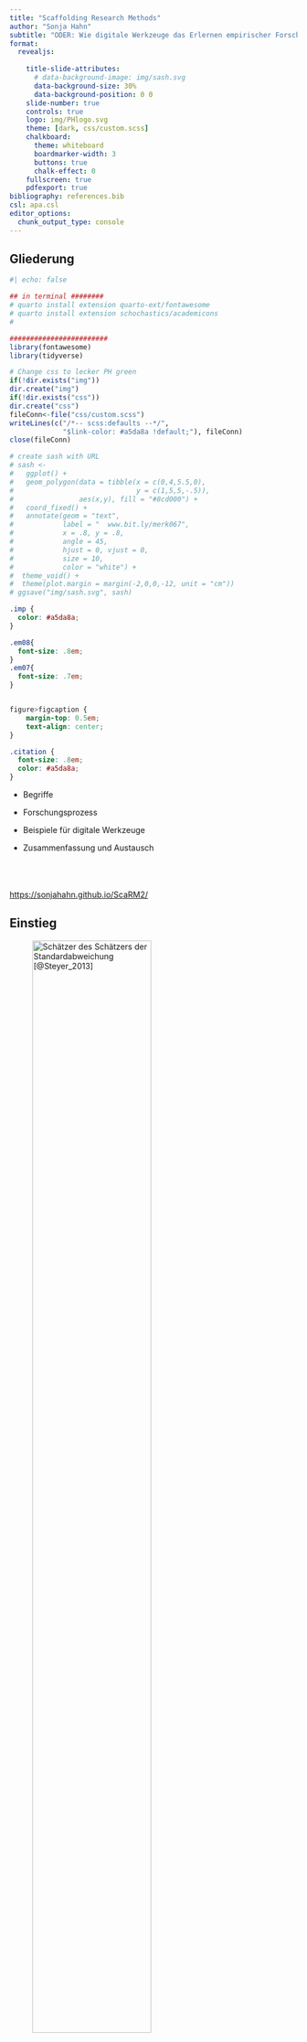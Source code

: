 ```yaml
---
title: "Scaffolding Research Methods"
author: "Sonja Hahn"
subtitle: "ODER: Wie digitale Werkzeuge das Erlernen empirischer Forschungsmethoden unterstützen – Exemplarische Betrachtungsweisen anhand des [Dagstuhl-Dreiecks]{.imp}."
format: 
  revealjs:
    
    title-slide-attributes:
      # data-background-image: img/sash.svg
      data-background-size: 30%
      data-background-position: 0 0
    slide-number: true
    controls: true
    logo: img/PHlogo.svg
    theme: [dark, css/custom.scss]
    chalkboard:
      theme: whiteboard
      boardmarker-width: 3
      buttons: true
      chalk-effect: 0
    fullscreen: true
    pdfexport: true
bibliography: references.bib
csl: apa.csl
editor_options: 
  chunk_output_type: console
---
```





## Gliederung

```r
#| echo: false

## in terminal ########
# quarto install extension quarto-ext/fontawesome
# quarto install extension schochastics/academicons
#

########################
library(fontawesome)
library(tidyverse)

# Change css to lecker PH green
if(!dir.exists("img"))
dir.create("img")
if(!dir.exists("css"))
dir.create("css")
fileConn<-file("css/custom.scss")
writeLines(c("/*-- scss:defaults --*/",
             "$link-color: #a5da8a !default;"), fileConn)
close(fileConn)

# create sash with URL
# sash <- 
#   ggplot() + 
#   geom_polygon(data = tibble(x = c(0,4,5.5,0),
#                              y = c(1,5,5,-.5)),
#                aes(x,y), fill = "#8cd000") + 
#   coord_fixed() +
#   annotate(geom = "text", 
#            label = "  www.bit.ly/merk067", 
#            x = .8, y = .8, 
#            angle = 45,
#            hjust = 0, vjust = 0,
#            size = 10,
#            color = "white") +
#  theme_void() + 
#  theme(plot.margin = margin(-2,0,0,-12, unit = "cm"))
# ggsave("img/sash.svg", sash)
```

```css
.imp {
  color: #a5da8a;
}

.em08{
  font-size: .8em;
}
.em07{
  font-size: .7em;
}


figure>figcaption {
    margin-top: 0.5em;
    text-align: center;
}

.citation {
  font-size: .8em;
  color: #a5da8a;
}
```

* Begriffe

* Forschungsprozess

* Beispiele für digitale Werkzeuge

* Zusammenfassung und Austausch 

<br><br><br>
<https://sonjahahn.github.io/ScaRM2/>

## Einstieg

![Schätzer des Schätzers der Standardabweichung [@Steyer_2013]](img/SchaetzSD.PNG){left=0 width=70%}

# Begriffe

## Dagstuhl-Dreieck?

![Drei Perspektiven auf digitale Werkzeuge [@Gesellschaft_Infomatik_2016]](img/dreieck.png){left=0 width=70%}



:::notes
* Einstiegsbeispiel
* technologische Perspektive: Funktionsweise, Grundlagen, wiederkehrende Konzepte
* gesellschaftlich-kulturelle Perspektive (Metaebene)
* anwendungsbezogene Perspektive (Auswahl/Nutzung von Systemen)

* Soziotechnische Systeme
* Didaktik: Einstieg: Auf welcher Ebene
:::

## Scaffolding? 

@Wood_Bruner_Ross_1976, @Stangl

![Reben mit Gerüst (by Elmar Meier)](img/reben.png){left=0 width=70%}

:::notes
* Beispiel: Ich fand es interessant --> Vorwissen als Struktur
* Studierende oft überfordert --> Struktur als Lehrender bieten
* Bruner 1976 Baugerüst - hier Reben
* Konstruktivistische Perspektive
* Ausgangspunkt Vygotski
* Ressourcen für Lernen zur Verfügung stellen (eigenständig geeignete Aufgabe lösen)
* Idee: Fading
* Heterogenität von Lehrmethoden
* Beispiel: Dt: Webquests
* Hier FM: Wie können digitale Werkzeuge unterstützen?
:::

## Forschungsmethoden?

* Weg/Meta-Strategie: 
  * Wissensbestände erweitern
  * aber auch: hinterfragen und reflektieren
* Forschender Habitus [@Fichten_2010]

::: notes
* Forschungsmethoden als kompliziert wahrgenommen
* Methode als Weg zu etwas hin - Meta-Ebene - Landkarte
* Neues Wissen - unbekannte Situationen
* Vorhandene Ergebnisse: schon wichtiger
* Forschender Habitus: Offenheit in Unterrichtssitu.
:::

## Forschungsmethoden!

::: {.incremental}
* Daten: Zunehmende Relevanz im Alltag [@Schüller_2019]
* Verwendung digitaler Werkzeuge zur [Informationsverarbeitung]{.imp} 
  * Wahl geeigneter Software im Forschungsprozess
  * Verwendung vorhandener Werkzeuge zum  Erlernen von Forschungsmethoden
  * Entwicklung von Werkzeugen, die einzelne Schritte fokussieren
::: 


::: notes
* Daten: eher Quanti-Perspektive: Data science / Data literacy, 
  Diagramme und andere Statistiken lesen und reflektieren (alle Fächer), 
  Daten und Zufall (Mathe)
* Digitale Tools: MMI: Werkzeug / Autoebene, typisch: Person auf Metaebene, Maschine auf Funktionsebene 
* Verwendung in Forschungsprozess selbst: Verschiedene Werkzeuge erlauben unterschiedliche Automomiegrade
* Verwendung in der Lehre "Informationsverarbeitung"; Beispiele kommen später
* Lernen: Projektarbeit; evtl. auch Abnahme einzelner Schritte
* einzelne Schritte: "split, where interaction should happen", den Rest macht der Computer
:::

# Forschungsprozess

## Forschungsprozess: Ablauf {.smaller}

<br>

|  Recherche / Fragestellung    | Planung / Datenerhebung   | Daten- auswertung  | Verschriftlichung und Reflektion |
|---------------|---------------|------------|-------------------|
|  |  |  |  |

: Vereinfachte Darstellung 


## Forschungsprozess: Digitale Tools  {.smaller}

<br>

|  Recherche / Fragestellung    | Planung / Datenerhebung   | Daten- auswertung  | Verschriftlichung und Reflektion |
|---------------|---------------|------------|-------------------|
| Literatur- datenbanken Suchmaschinen | Fragebogen- software Video/Audio-Aufnahmen  | Software für quantitative und qualitative Datenanalyse | Textverarbeitung Literaturverwaltung |

: Vereinfachte Darstellung mit Beispielen

# Beispiele

## Beispiel 1: Daten erheben

![Fragebogen-Software](img/BeispielQN.PNG){left=0 width=80%}



## Beispiel 2: Daten auswerten 

![Foliensatz auf dem [ZOERR](http://hdl.handle.net/10900.3/OER_UWBKNJRO)](img/Beisipiel_Software.png){left=0 width=80%}




:::notes
* Ivo Partchev: Metapher
:::

## Reflektion der Beispiele 

::: {.incremental}
* Studierende kommen mit einfachen Werkzeugen gut zurecht
* Werkzeuge bringen bereits Ressourcen mit
* Zusätzliche Ressourcen oft eigenständig recherchiert
<br> 
* Unterstützung ist häufig notwendig bei
  * Formulierung der Fragestellungen [{{< fa image >}}]{.imp}
  * Auswahl von Werkzeugen und Verfahren [{{< fa van-shuttle >}}]{.imp} [{{< fa car-side >}}]{.imp} [{{< fa motorcycle >}}]{.imp}
  * Techniknäheren Werkzeugen [{{< fa motorcycle >}}]{.imp}
  * Anpassen von Verfahren [{{< fa gears >}}]{.imp}
  * Reflektion von Grenzen der Forschung [{{< fa gears >}}]{.imp} [{{< fa image >}}]{.imp}
:::
  
:::notes
* Erfahrung in Beratung, Projektorientierter Lehre
:::



# Zusammenfassung und Austausch

## Zusammenfassung und Austausch 

::: {.incremental}
* Forschungsmethoden/Werkzeuge: Digitalität und Informationsverarbeitung erfahren und reflektieren
* Scaffolding durch Werkzeuge, zusätzliche Materialien, Lehre/Beratung {{< fa arrow-right >}} Abstimmungsprozesse

* [Welche Strategien gibt es, diese Werkzeuge in verschiedenen Lehr-Kontexten gezielt einzusetzen?]{.imp}
* [Welche weiteren Möglichkeiten gibt es, Lernende durch informationsverarbeitende Technologien zu unterstützen?]{.imp}
* [Können diese Überlegungen auf andere Lehr-Lern-Prozesse übertragen werden?]{.imp}
:::


::: notes
* Digitalität erleben
* Werkzeug ist nicht das, was erlernt werden muss, sondern der Prozess
* Tipps/PO lernen
* Informationsverarbeitende Technologien: Fokus auf Projektarbeit, aber evtl. Ziel auf anderer Ebene (parametrisierte Aufgaben)
* FM hier als Aufhänger, Informationsverarbeitung aber auch woanders wichtig
:::


# [Vielen Dank für Ihre Aufmerksamkeit!]{.imp} {.center}

## Beispiel 3: Der Forschungsprozess {.small}

<br>

: Vereinfachte Darstellung mit Einordnung

|  Recherche / Fragestellung    | Planung / Datenerhebung   | Daten- auswertung  | Verschriftlichung und Reflektion |
|:---------------:|---------------:|:------------|:-------------------:|
| [{{< fa images >}}]{.imp} | [{{< fa gears >}}]{.imp} | [{{< fa car-side >}}]{.imp} | [{{< fa image >}}]{.imp}  |


::: notes
* Subjektiv: 
* Datenerhebung und Auswertung technischer
* Methodenteil am stärksten technisch
* Einführung und Ende:  Scientific Community
* Das wird oft als Zyklus darsgestellt (QM etc)
:::




## Literatur {.smaller}
